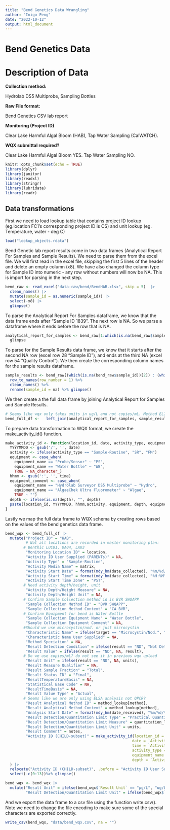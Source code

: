 ```yaml
---
title: "Bend Genetics Data Wrangling"
author: "Inigo Peng"
date: "2022-10-12"
output: html_document
---
```

# Bend Genetics Data
# Description of Data

**Collection method:**

Hydrolab DS5 Multiprobe, Sampling Bottles

**Raw File format:**

Bend Genetics CSV lab report

**Monitoring (Project ID)**

Clear Lake Harmful Algal Bloom (HAB), Tap Water Sampling (CalWATCH).

**WQX submittal required?**

Clear Lake Harmful Algal Bloom YES. Tap Water Sampling NO.

```r
knitr::opts_chunk$set(echo = TRUE)
library(dplyr)
library(janitor)
library(readxl)
library(stringr)
library(lubridate)
library(readr)
```

## Data transformations
First we need to load lookup table that contains project ID lookup (eg.location FC1's corresponding project ID is CS) and unit lookup (eg. Temperature, water - deg C)
```r
load("lookup_objects.rdata")
```

Bend Genetic lab report results come in two data frames (Analytical Report For Samples and Sample Results). We need to parse them from the excel file. We will first read in the excel file, skipping the first 5 lines of the header and delete an empty column (x8). We have also changed the column type for Sample ID into numeric - any row without numbers will now be NA. This is import for parsing in the next step.

```r
bend_raw <- read_excel("data-raw/bend/BendHAB.xlsx", skip = 5)  |>  
  clean_names() |> 
  mutate(sample_id = as.numeric(sample_id)) |> 
  select(-x8) |> 
  glimpse()
```

To parse the Analytical Report For Samples dataframe, we know that the data frame ends after "Sample ID 1839". The next row is NA. So we parse a dataframe where it ends before the row that is NA.

```r
analytical_report_for_samples <- bend_raw[1:which(is.na(bend_raw$sample_id))[1] - 1, ] %>% 
  glimpse
```

To parse for the Sample Results data frame, we know that it starts after the second NA row (excel row 28 "Sample ID"), and ends at the third NA (excel row 54 "Quality Control"). We then create the corresponding column names for the sample results dataframe.

```r
sample_results <- bend_raw[(which(is.na(bend_raw$sample_id))[2]) : (which(is.na(bend_raw$sample_id))[3] - 1), ] %>%
  row_to_names(row_number = 1) %>%
  clean_names() %>% 
  rename(sample_id = na) %>% glimpse()
```

We then create a the full data frame by joining Analytical Report for Samples and Sample Results.
```r
# Seems like wqx only takes units in ug/L and not copies/mL. Method ELISA have resutls in ug/L.
bend_full_df <-   left_join(analytical_report_for_samples, sample_results) %>%  glimpse()
```

To prepare data transformation to WQX format, we create the make_activity_id() function.
```r
make_activity_id <- function(location_id, date, activity_type, equipment_name, depth = NULL, time = NULL) {
  YYYYMMDD <- gsub('/', '', date)
  activity <- ifelse(activity_type == "Sample-Routine", "SR", "FM")
  equipment <- case_when(
    equipment_name == "Probe/Sensor" ~ "PS",
    equipment_name == "Water Bottle" ~ "WB",
    TRUE ~ NA_character_)
  hhmm <- gsub(':', '', time)
  equipment_comment <- case_when(
    equipment_name == "Hydrolab Surveyor DS5 Multiprobe" ~ "Hydro",
    equipment_name == "AlgaeChek Ultra Fluorometer" ~ "Algae", 
    TRUE ~ "")
  depth <- ifelse(is.na(depth), "", depth)
  paste(location_id, YYYYMMDD, hhmm,activity, equipment, depth, equipment_comment, sep = ":")
}
```

Lastly we map the full data frame to WQX schema by creating rows based on the values of the bend genetics data frame.
```r
bend_wqx <- bend_full_df |> 
  mutate("Project ID" = "HAB",
         # Not all locations are recorded in master monitoring plan:
        # Benthic LUC01, OA04, LA03
         "Monitoring Location ID" = location,
         "Activity ID User Supplied (PARENTs)" = NA,
         "Activity Type" = "Sample-Routine", 
         "Activity Media Name" = matrix,
         "Activity Start Date" = format(mdy_hm(date_collected), "%m/%d/%Y"),
         "Activity Start Time" = format(mdy_hm(date_collected), "%H:%M"),
         "Activity Start Time Zone" = "PST",
        # Need activity depth/height, unit
         "Activity Depth/Height Measure" = NA,
         "Activity Depth/Height Unit" = NA,
        # Confirm Sample Collection method id is BVR SWQAPP
         "Sample Collection Method ID" = "BVR SWQAPP",
         "Sample Collection Method Context" = "CA_BVR",
        # Confirm Equipment for bend is Water Bottle
         "Sample Collection Equipment Name" = "Water Bottle",
         "Sample Collection Equipment Comment" = NA,
        #Should we use microcystin/nod. or just microcystin
         "Characteristic Name" = ifelse(target == "Microcystin/Nod.", "Microcystin/nodularin genes mcyE/ndaF", target),
         "Characteristic Name User Supplied" = NA,
         "Method Speciation" = NA,
         "Result Detection Condition" = ifelse(result == "ND", "Not Detected", NA),
         "Result Value" = ifelse(result == "ND", NA, result),
        # Do we use copies/mL? do not see it in previous wqx upload
         "Result Unit" = ifelse(result == "ND", NA, units),
         "Result Measure Qualifier" = NA,
         "Result Sample Fraction" = "Total",
         "Result Status ID" = "Final",
         "ResultTemperatureBasis" = NA,
         "Statistical Base Code" = NA,
         "ResultTimeBasis" = NA,
         "Result Value Type" = "Actual",
        # Seems like we are only using ELSA analysis not QPCR?
         "Result Analytical Method ID" = method_lookup[method],
         "Result Analytical Method Context" = method_lookup[method],
         "Analysis Start Date" = format(mdy_hm(date_received), "%m/%d/%Y"),
         "Result Detection/Quantitation Limit Type" = "Practical Quantitation Limit",
         "Result Detection/Quantitation Limit Measure" = quantitation_limit,
         "Result Detection/Quantitation Limit Unit" = units,
         "Result Comment" = notes,
         "Activity ID (CHILD-subset)" = make_activity_id(location_id = location,
                                                        date = `Activity Start Date`,
                                                        time = `Activity Start Time`,
                                                        activity_type = `Activity Type`,
                                                        equipment_name = `Sample Collection Equipment Name`,
                                                        depth = `Activity Depth/Height Measure`)
  ) |> 
  relocate("Activity ID (CHILD-subset)", .before = "Activity ID User Supplied (PARENTs)") |> 
  select(-c(0:13))%>% glimpse()
```
```r
bend_wqx <- bend_wqx |> 
  mutate("Result Unit" = ifelse(bend_wqx$`Result Unit` == "µg/L", "ug/L", bend_wqx$`Result Unit`),
         "Result Detection/Quantitation Limit Unit" = ifelse(bend_wqx$`Result Detection/Quantitation Limit Unit` == "µg/L", "ug/L", bend_wqx$`Result Detection/Quantitation Limit Unit`))
```

And we export the data frame to a csv file using the function write.csv(). Note we need to change the file encoding to make sure some of the special characters are exported correctly.

```r
write_csv(bend_wqx, "data/bend_wqx.csv", na = "")
```




